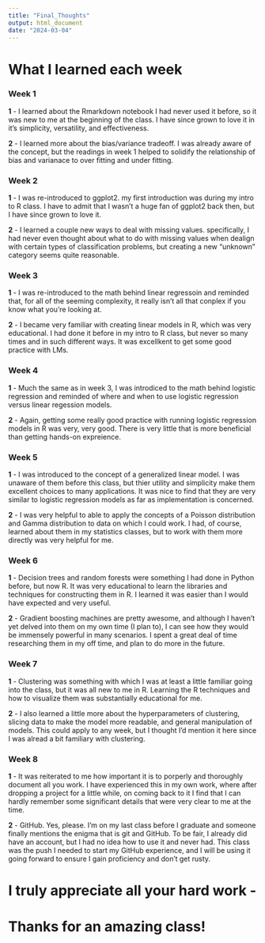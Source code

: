 ```yaml
---
title: "Final_Thoughts"
output: html_document
date: "2024-03-04"
---
```


# What I learned each week

### Week 1

**1** - I learned about the Rmarkdown notebook I had never used it before, so it was new to me at the beginning of the class. I have since grown to love it in it's simplicity, versatility, and effectiveness.

**2** - I learned more about the bias/variance tradeoff. I was already aware of the concept, but the readings in week 1 helped to solidify the relationship of bias and varianace to over fitting and under fitting.

### Week 2

**1** - I was re-introduced to ggplot2. my first introduction was during my intro to R class. I have to admit that I wasn't a huge fan of ggplot2 back then, but I have since grown to  love it.

**2** - I learned a couple new ways to deal with missing values. specifically, I had never even thought about what to do with missing values when dealign with certain types of classification problems, but creating a new "unknown" category seems quite reasonable.

### Week 3

**1** - I was re-introduced to the math behind linear regressoin and reminded that, for all of the seeming complexity, it really isn't all that conplex if you know what you're looking at.

**2** - I became very familiar with creating linear models in R, which was very educational. I had done it before in my intro to R class, but never so many times and in such different ways. It was excellkent to get some good practice with LMs.

### Week 4

**1** - Much the same as in week 3, I was introdiced to the math behind logistic regression and reminded of where and when to use logistic regression versus linear regession models. 

**2** - Again, getting some really good practice with running logistic regression models in R was very, very good. There is very little that is more beneficial than getting hands-on expreience.

### Week 5

**1** - I was introduced to the concept of a generalized linear model. I was unaware of them before this class, but thier utility and simplicity make them excellent choices to many applications. It was nice to find that they are very similar to logistic regression models as far as implementation is concerned.

**2** - I was very helpful to able to apply the concepts of a Poisson distribution and Gamma distribution to data on which I could work. I had, of course, learned about them in my statistics classes, but to work with them more directly was very helpful for me.

### Week 6

**1** - Decision trees and random  forests were something I had done in Python before, but now R. It was very educational to learn the libraries and techniques for constructing them in R. I learned it was easier than I would have expected and very useful.

**2** - Gradient boosting machines are pretty awesome, and although I haven't yet delved into them on my own time (I plan to), I can see how they would be immensely powerful in many scenarios. I spent a great deal of time researching them in my off time, and plan to do more in the future.

### Week 7

**1** - Clustering was something with which I was at least a little familiar going into the class, but it was all new to me in R. Learning the R techniques and how to visualize them was substantially educational for me.

**2** - I also learned a little more about the hyperparameters of clustering, slicing data to make the model more readable, and general manipulation of models. This could apply to any week, but I thought I'd mention it here since I was alread a bit familiary with clustering.

### Week 8

**1** - It was reiterated to me how important it is to porperly and thoroughly document all you work. I have experienced this in my own work, where after dropping a project for a little while, on coming back to it I find that I can hardly remember some significant details that were very clear to me at the time.

**2** - GitHub. Yes, please. I'm on my last class before I graduate and someone finally mentions the enigma that is git and GitHub. To be fair, I already did have an account, but I had no idea  how to use it and never had. This class was the push I needed to start my GitHub experience, and I will be using it  going forward to ensure I gain proficiency and don't get rusty.

# I truly appreciate all your hard work - 
# Thanks for an amazing class!

